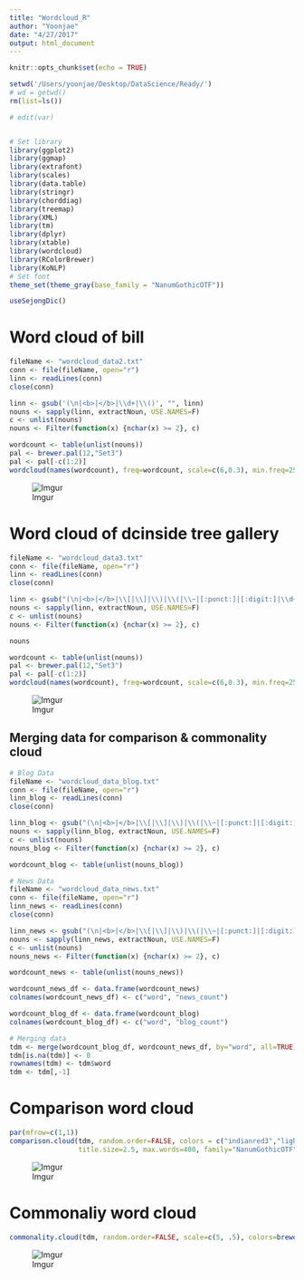 ```yaml
---
title: "Wordcloud_R"
author: "Yoonjae"
date: "4/27/2017"
output: html_document
---
```


```r
knitr::opts_chunk$set(echo = TRUE)

setwd('/Users/yoonjae/Desktop/DataScience/Ready/')
# wd = getwd()
rm(list=ls())

# edit(var)


# Set library
library(ggplot2)
library(ggmap)
library(extrafont)
library(scales)
library(data.table)
library(stringr)
library(chorddiag)
library(treemap)
library(XML)
library(tm)
library(dplyr)
library(xtable)
library(wordcloud)
library(RColorBrewer)
library(KoNLP)
# Set font
theme_set(theme_gray(base_family = "NanumGothicOTF"))
```

```r
useSejongDic()
```
# Word cloud of bill
```r
fileName <- "wordcloud_data2.txt"
conn <- file(fileName, open="r")
linn <- readLines(conn)
close(conn)

linn <- gsub('(\n|<b>|</b>|\\d+|\\()', "", linn)
nouns <- sapply(linn, extractNoun, USE.NAMES=F)
c <- unlist(nouns)
nouns <- Filter(function(x) {nchar(x) >= 2}, c)

wordcount <- table(unlist(nouns))
pal <- brewer.pal(12,"Set3")
pal <- pal[-c(1:2)]
wordcloud(names(wordcount), freq=wordcount, scale=c(6,0.3), min.freq=25, random.order=T, rot.per=.1, colors=pal, family="NanumGothicOTF")
```
![Imgur](http://i.imgur.com/3jng0CP.png)

# Word cloud of dcinside tree gallery
```r
fileName <- "wordcloud_data3.txt"
conn <- file(fileName, open="r")
linn <- readLines(conn)
close(conn)

linn <- gsub("(\n|<b>|</b>|\\[|\\]|\\)|\\(|\\~|[:punct:]|[:digit:]|\\d+)", "", linn)
nouns <- sapply(linn, extractNoun, USE.NAMES=F)
c <- unlist(nouns)
nouns <- Filter(function(x) {nchar(x) >= 2}, c)

nouns

wordcount <- table(unlist(nouns))
pal <- brewer.pal(12,"Set3")
pal <- pal[-c(1:2)]
wordcloud(names(wordcount), freq=wordcount, scale=c(6,0.3), min.freq=25, random.order=T, rot.per=.1, colors=pal, family="NanumGothicOTF")
```
![Imgur](http://i.imgur.com/SmVswKi.png)

## Merging data for comparison & commonality cloud
```r

# Blog Data
fileName <- "wordcloud_data_blog.txt"
conn <- file(fileName, open="r")
linn_blog <- readLines(conn)
close(conn)

linn_blog <- gsub("(\n|<b>|</b>|\\[|\\]|\\)|\\(|\\~|[:punct:]|[:digit:]|\\d+)", "", linn_blog)
nouns <- sapply(linn_blog, extractNoun, USE.NAMES=F)
c <- unlist(nouns)
nouns_blog <- Filter(function(x) {nchar(x) >= 2}, c)

wordcount_blog <- table(unlist(nouns_blog))

# News Data
fileName <- "wordcloud_data_news.txt"
conn <- file(fileName, open="r")
linn_news <- readLines(conn)
close(conn)

linn_news <- gsub("(\n|<b>|</b>|\\[|\\]|\\)|\\(|\\~|[:punct:]|[:digit:]|\\d+)", "", linn_news)
nouns <- sapply(linn_news, extractNoun, USE.NAMES=F)
c <- unlist(nouns)
nouns_news <- Filter(function(x) {nchar(x) >= 2}, c)

wordcount_news <- table(unlist(nouns_news))

wordcount_news_df <- data.frame(wordcount_news)
colnames(wordcount_news_df) <- c("word", "news_count")

wordcount_blog_df <- data.frame(wordcount_blog)
colnames(wordcount_blog_df) <- c("word", "blog_count")

# Merging data
tdm <- merge(wordcount_blog_df, wordcount_news_df, by="word", all=TRUE)
tdm[is.na(tdm)] <- 0
rownames(tdm) <- tdm$word
tdm <- tdm[,-1]
```

# Comparison word cloud
```r
par(mfrow=c(1,1))
comparison.cloud(tdm, random.order=FALSE, colors = c("indianred3","lightsteelblue3"),
                 title.size=2.5, max.words=400, family="NanumGothicOTF")
```
![Imgur](http://i.imgur.com/aAr3eNX.png)

# Commonaliy word cloud
```r
commonality.cloud(tdm, random.order=FALSE, scale=c(5, .5), colors=brewer.pal(4, "Dark2"), max.words=400, family="NanumGothicOTF")
```
![Imgur](http://i.imgur.com/JtldYH4.png)

